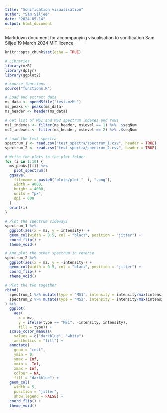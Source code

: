 ---
title: "Sonification visualisation"
author: "Sam Siljee"
date: "2024-05-14"
output: html_document
---

Markdown document for accompanying visualisation to sonification
Sam Siljee
19 March 2024
MIT licence

```{r setup, include = FALSE}
knitr::opts_chunk$set(echo = TRUE)

# Libraries
library(mzR)
library(dplyr)
library(ggplot2)

# Source functions
source("functions.R")
```

```{r load data, include = FALSE}
# Load and extract data
ms_data <- openMSfile("test.mzML")
ms_peaks <- peaks(ms_data)
ms_header <- header(ms_data)

# Get list of MS1 and MS2 spectrum indexes and rows
ms1_indexes <- filter(ms_header, msLevel == 1) %>% .$seqNum
ms2_indexes <- filter(ms_header, msLevel == 2) %>% .$seqNum

# Load the test spectra
spectrum_1 <- read.csv("test_spectra/spectrum_1.csv", header = TRUE)
spectrum_2 <- read.csv("test_spectra/spectrum_2.csv", header = TRUE)
```

```{r single plots}
# Write the plots to the plot folder
for (i in 1:10) {
  ms_peaks[[i]] %>%
    plot_spectrum()
  ggsave(
    filename = paste0("plots/plot_", i, ".png"),
    width = 4000,
    height = 4000,
    units = "px",
    dpi = 600
  )
  print(i)
}
```

```{r double plot test}
# Plot the spectrum sideways
spectrum_1 %>%
  ggplot(aes(x = mz, y = intensity)) +
  geom_col(width = 0.5, col = "black", position = "jitter") +
  coord_flip() +
  theme_void()

# And plot the other spectrum in reverse
spectrum_2 %>%
  ggplot(aes(x = mz, y = -intensity)) +
  geom_col(width = 0.5, col = "black", position = "jitter") +
  coord_flip() +
  theme_void()

# Plot the two together
rbind(
  spectrum_1 %>% mutate(type = "MS1", intensity = intensity/max(intensity)),
  spectrum_2 %>% mutate(type = "MS2", intensity = intensity/max(intensity))
) %>%
  ggplot(
    aes(
      x = mz,
      y = ifelse(type == "MS1", -intensity, intensity),
      fill = type)) +
  scale_color_manual(
    values = c("darkblue", "white"),
    aesthetics = "fill") +
  annotate(
    geom = "rect", 
    ymin = 0, 
    ymax = Inf, 
    xmin = -Inf, 
    xmax = Inf, 
    colour = NA, 
    fill = "darkblue") + 
  geom_col(
    width = 5,
    position = "jitter", 
    show.legend = FALSE) +
  coord_flip() +
  theme_void()
```
